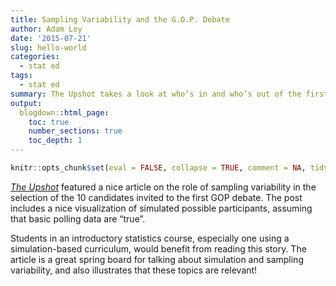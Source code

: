 ```yaml
---
title: Sampling Variability and the G.O.P. Debate
author: Adam Loy
date: '2015-07-21'
slug: hello-world
categories:
  - stat ed
tags:
  - stat ed
summary: The Upshot takes a look at who’s in and who’s out of the first Republican debate taking into account sampling variability.
output:
  blogdown::html_page:
    toc: true
    number_sections: true
    toc_depth: 1
---
```


```r
knitr::opts_chunk$set(eval = FALSE, collapse = TRUE, comment = NA, tidy = FALSE)
```


[*The Upshot*](http://www.nytimes.com/interactive/2015/07/21/upshot/election-2015-the-first-gop-debate-and-the-role-of-chance.html?abt=0002&abg=1) featured a nice article on the role of sampling variability in the selection of the 10 candidates invited to the first GOP debate. The post includes a nice visualization of simulated possible participants, assuming that basic polling data are "true".

Students in an introductory statistics course, especially one using a simulation-based curriculum, would benefit from reading this story. The article is a great spring board for talking about simulation and sampling variability, and also illustrates that these topics are relevant!